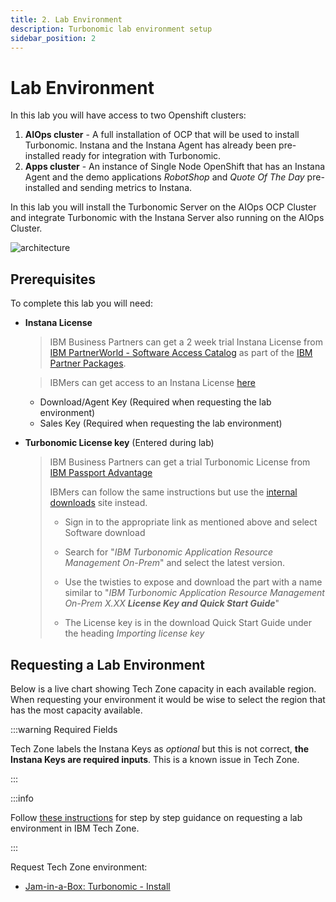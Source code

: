 ```yaml
---
title: 2. Lab Environment
description: Turbonomic lab environment setup
sidebar_position: 2
---
```


# Lab Environment

In this lab you will have access to two Openshift clusters:

1. **AIOps cluster** - A full installation of OCP that will be used to install
   Turbonomic. Instana and the Instana Agent has already been pre-installed
   ready for integration with Turbonomic.
2. **Apps cluster** - An instance of Single Node OpenShift that has an Instana
   Agent and the demo applications _RobotShop_ and _Quote Of The Day_
   pre-installed and sending metrics to Instana.

In this lab you will install the Turbonomic Server on the AIOps OCP Cluster and
integrate Turbonomic with the Instana Server also running on the AIOps Cluster.

![architecture](images/architecture-instana-turbo.png)

## Prerequisites

To complete this lab you will need:

- **Instana License**

  > IBM Business Partners can get a 2 week trial Instana License from
  > [IBM PartnerWorld - Software Access Catalog](https://www.ibm.com/partnerworld/program/benefits/software-access-catalog)
  > as part of the
  > [IBM Partner Packages](https://www.ibm.com/partnerworld/public/partner-package).

  > IBMers can get access to an Instana License
  > [here](https://ibm.seismic.com/Link/Content/DCj2qgpG29qPj8cHGVFXH8jppBRj)

  - Download/Agent Key (Required when requesting the lab environment)
  - Sales Key (Required when requesting the lab environment)

- **Turbonomic License key** (Entered during lab)

  > IBM Business Partners can get a trial Turbonomic License from
  > [IBM Passport Advantage](https://www.ibm.com/software/passportadvantage/pao_download_software.html)
  >
  > IBMers can follow the same instructions but use the
  > [internal downloads](https://w3.ibm.com/w3publisher/software-downloads) site
  > instead.
  >
  > - Sign in to the appropriate link as mentioned above and select Software
  >   download
  >
  > - Search for "_IBM Turbonomic Application Resource Management On-Prem_" and
  >   select the latest version.
  > - Use the twisties to expose and download the part with a name similar to
  >   "_IBM Turbonomic Application Resource Management On-Prem X.XX **License
  >   Key and Quick Start Guide**_"
  > - The License key is in the download Quick Start Guide under the heading
  >   _Importing license key_

## Requesting a Lab Environment


Below is a live chart showing Tech Zone capacity in each available region. When
requesting your environment it would be wise to select the region that has the
most capacity available.

<TechZoneStatus />

:::warning Required Fields

Tech Zone labels the Instana Keys as _optional_ but this is not correct, **the
Instana Keys are required inputs**. This is a known issue in Tech Zone.

:::

:::info

Follow
[these instructions](/waiops-tech-jam/labs/jam-in-a-box/#requesting-a-lab-environment)
for step by step guidance on requesting a lab environment in IBM Tech Zone.

:::

Request Tech Zone environment:

- [Jam-in-a-Box: Turbonomic - Install](https://techzone.ibm.com/my/reservations/create/64461a3fe7d57c0017bd85ce)

